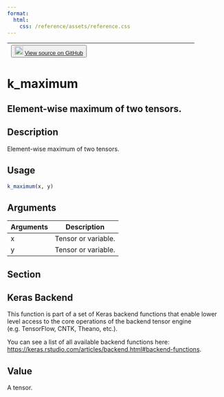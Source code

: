 ```yaml
---
format:
  html:
    css: /reference/assets/reference.css
---
```


| <button class="button"> ![](/reference/assets/GitHub-Mark-32px.png){width="20"} [View source on GitHub](https://github.com/rstudio/keras//blob/main/R/backend.R#L1704) </button> |
|:------------------------------:|:--------------------------------------:|

# k_maximum

## Element-wise maximum of two tensors.

## Description
Element-wise maximum of two tensors. 


## Usage
```r
k_maximum(x, y) 
```

## Arguments
|Arguments|Description|
|---|---|
| x | Tensor or variable. |
| y | Tensor or variable. |


## Section

## Keras Backend

This function is part of a set of Keras backend functions that enable lower level access to the core operations of the backend tensor engine (e.g. TensorFlow, CNTK, Theano, etc.). 

You can see a list of all available backend functions here: [https://keras.rstudio.com/articles/backend.html#backend-functions](https://keras.rstudio.com/articles/backend.html#backend-functions). 

## Value
A tensor. 




